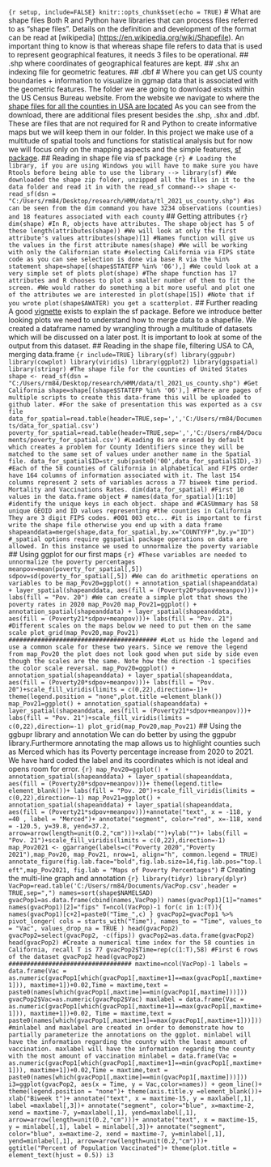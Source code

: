```{r setup, include=FALSE} knitr::opts_chunk$set(echo = TRUE) ``` # What are shape files Both R and Python have libraries that can process files referred to as "shape files". Details on the definition and development of the format can be read at [wikipedia] (<https://en.wikipedia.org/wiki/Shapefile>). An important thing to know is that whereas shape file refers to data that is used to represent geographical features, it needs 3 files to be operational. ## .shp where coordinates of geographical features are kept. ## .shx an indexing file for geometric features. ## .dbf # Where you can get US county boundaries + information to visualize in ggmap data that is associated with the geometric features. The folder we are going to download exists within the US Census Bureau website. From the website we navigate to where the [shape files for all the counties in USA are located](https://www2.census.gov/geo/tiger/TIGER2021/COUNTY/) As you can see from the download, there are additional files present besides the .shp, .shx and .dbf. These are files that are not required for R and Python to create informative maps but we will keep them in our folder. In this project we make use of a multitude of spatial tools and functions for statistical analysis but for now we will focus only on the mapping aspects and the simple features, [sf package](https://r-spatial.github.io/sf/). ## Reading in shape file via sf package ```{r} # Loading the library, if you are using Windows you will have to make sure you have Rtools before being able to use the library --> library(sf) #We downloaded the shape zip folder, unzipped all the files in it to the data folder and read it in with the read_sf command--> shape <- read_sf(dsn = "C:/Users/rm84/Desktop/research/HMM/data/tl_2021_us_county.shp") #as can be seen from the dim command you have 3234 observations (counties) and 18 features associated with each county ``` ## Getting attributes ```{r} dim(shape) #In R, objects have attributes. The shape object has 5 of these length(attributes(shape)) #We will look at only the first attribute's values attributes(shape)[1] #Names function will give us the values in the first attribute names(shape) #We will be working with only the Californian state #selecting California via FIPS state code as you can see selection is done via base R via the %in% statement shape=shape[(shape$STATEFP %in% '06'),] #We could look at a very simple set of plots plot(shape) #The shape function has 17 attributes and R chooses to plot a smaller number of them to fit the screen. #We would rather do something a bit more useful and plot one of the attributes we are interested in plot(shape[15]) #Note that if you wrote plot(shape$AWATER) you get a scatterplot. ``` ## Further reading A good [vignette](https://r-spatial.github.io/sf/articles/) exists to explain the sf package. Before we introduce better looking plots we need to understand how to merge data to a shapefile. We created a dataframe named \bold{CASummary} by wrangling through a multitude of datasets which will be discussed on a later post. It is important to look at some of the output from this dataset. ## Reading in the shape file, filtering USA to CA, merging data.frame ```{r include=TRUE} library(sf) library(ggpubr) library(cowplot) library(viridis) library(ggplot2) library(ggspatial) library(stringr) #The shape file for the counties of United States shape <- read_sf(dsn = "C:/Users/rm84/Desktop/research/HMM/data/tl_2021_us_county.shp") #Get California shape=shape[(shape$STATEFP %in% '06'),] #There are pages of multiple scripts to create this data-frame this will be uploaded to github later. #For the sake of presentation this was exported as a csv file data_for_spatial=read.table(header=TRUE,sep=',','C:/Users/rm84/Documents/data_for_spatial.csv') poverty_for_spatial=read.table(header=TRUE,sep=',','C:/Users/rm84/Documents/poverty_for_spatial.csv') #Leading 0s are erased by default which creates a problem for County Identifiers since they will be matched to the same set of values under another name in the Spatial file. data_for_spatial$ID=str_sub(paste0('00',data_for_spatial$ID),-3) #Each of the 58 counties of California in alphabetical and FIPS order have 164 columns of information associated with it. The last 154 columns represent 2 sets of variables across a 77 biweek time period. Mortality and Vaccinations Rates. dim(data_for_spatial) #First 10 values in the data.frame object # names(data_for_spatial)[1:10] #identify the unique keys in each object. shape and #CASUmmary has 58 unique GEOID and ID values representing #the counties in California They are 3 digit FIPS codes. #001 003 etc... #it is important to first write the shape file otherwise you end up with a data frame shapeanddata=merge(shape,data_for_spatial,by.x="COUNTYFP",by.y="ID") #_spatial options require ggspatial package operations on data are allowed. In this instance we used to unnormalize the poverty variable ``` ## Using ggplot for our first maps ```{r} #These variables are needed to unnormalize the poverty percentages meanpov=mean(poverty_for_spatial[,5]) sdpov=sd(poverty_for_spatial[,5]) #We can do arithmetic operations on variables to be map_Pov20=ggplot() + annotation_spatial(shapeanddata) + layer_spatial(shapeanddata, aes(fill = (Poverty20*sdpov+meanpov)))+ labs(fill = "Pov. 20") #We can create a simple plot that shows the poverty rates in 2020 map_Pov20 map_Pov21=ggplot() + annotation_spatial(shapeanddata) + layer_spatial(shapeanddata, aes(fill = (Poverty21*sdpov+meanpov)))+ labs(fill = "Pov. 21") #Different scales on the maps below we need to put them on the same scale plot_grid(map_Pov20,map_Pov21) ######################################### #Let us hide the legend and use a common scale for these two years. Since we remove the legend from map_Pov20 the plot does not look good when put side by side even though the scales are the same. Note how the direction -1 specifies the color scale reversal. map_Pov20=ggplot() + annotation_spatial(shapeanddata) + layer_spatial(shapeanddata, aes(fill = (Poverty20*sdpov+meanpov)))+ labs(fill = "Pov. 20")+scale_fill_viridis(limits = c(0,22),direction=-1)+ theme(legend.position = "none",plot.title =element_blank()) map_Pov21=ggplot() + annotation_spatial(shapeanddata) + layer_spatial(shapeanddata, aes(fill = (Poverty21*sdpov+meanpov)))+ labs(fill = "Pov. 21")+scale_fill_viridis(limits = c(0,22),direction=-1) plot_grid(map_Pov20,map_Pov21) ``` ## Using the ggbupr library and annotation We can do better by using the ggpubr library.Furthermore annotating the map allows us to highlight counties such as Merced which has its Poverty percentage increase from 2020 to 2021. We have hard coded the label and its coordinates which is not ideal and opens room for error. ```{r} map_Pov20=ggplot() + annotation_spatial(shapeanddata) + layer_spatial(shapeanddata, aes(fill = (Poverty20*sdpov+meanpov)))+ theme(legend.title= element_blank())+ labs(fill = "Pov. 20")+scale_fill_viridis(limits = c(0,22),direction=-1) map_Pov21=ggplot() + annotation_spatial(shapeanddata) + layer_spatial(shapeanddata, aes(fill = (Poverty21*sdpov+meanpov)))+annotate("text", x = -118, y =40 , label = "Merced")+ annotate("segment", color="red", x=-118, xend = -120.5, y=39.8, yend=37.2, arrow=arrow(length=unit(0.2,"cm")))+xlab("")+ylab("")+ labs(fill = "Pov. 21")+scale_fill_viridis(limits = c(0,22),direction=-1) map_Pov2021 <- ggarrange(labels=c("Poverty 2020","Poverty 2021"),map_Pov20, map_Pov21, nrow=1, align="h", common.legend = TRUE) annotate_figure(fig.lab.face="bold",fig.lab.size=14,fig.lab.pos="top.left",map_Pov2021, fig.lab = "Maps of Poverty Percentages") ``` # Creating the multi-line graph and annotation ```{r} library(tidyr) library(dplyr) VacPop=read.table('C:/Users/rm84/Documents/VacPop.csv',header = TRUE,sep=",") names=sort(shape$NAMELSAD) gvacPop1=as.data.frame(cbind(names,VacPop)) names(gvacPop1)[1]="names" names(gvacPop1)[2]="fips" T=ncol(VacPop)-1 for(c in 1:(T)){ names(gvacPop1)[c+2]=paste0("Time_",c) } gvacPop2=gvacPop1 %>% pivot_longer( cols = starts_with("Time"), names_to = "Time", values_to = "Vac", values_drop_na = TRUE ) head(gvacPop2) gvacPop2=select(gvacPop2, -c(fips)) gvacPop2=as.data.frame(gvacPop2) head(gvacPop2) #Create a numerical time index for the 58 counties in California, recall T is 77 gvacPop2$Time=rep(c(1:T),58) #First 6 rows of the dataset gvacPop2 head(gvacPop2) ################################## maxtime=ncol(VacPop)-1 labels = data.frame(Vac = as.numeric(gvacPop1[which(gvacPop1[,maxtime+1]==max(gvacPop1[,maxtime+1])), maxtime+1])+0.02,Time = maxtime,text = paste0(names[which(gvacPop1[,maxtime]==min(gvacPop1[,maxtime]))])) gvacPop2$Vac=as.numeric(gvacPop2$Vac) maxlabel = data.frame(Vac = as.numeric(gvacPop1[which(gvacPop1[,maxtime+1]==max(gvacPop1[,maxtime+1])), maxtime+1])+0.02, Time = maxtime,text = paste0(names[which(gvacPop1[,maxtime+1]==max(gvacPop1[,maxtime+1]))])) #minlabel and maxlabel are created in order to demonstrate how to partially parameterize the annotations on the ggplot. minlabel will have the information regarding the county with the least amount of vaccination. maxlabel will have the information regarding the county with the most amount of vaccination minlabel = data.frame(Vac = as.numeric(gvacPop1[which(gvacPop1[,maxtime+1]==min(gvacPop1[,maxtime+1])), maxtime+1])+0.02,Time = maxtime,text = paste0(names[which(gvacPop1[,maxtime]==min(gvacPop1[,maxtime]))])) i3=ggplot(gvacPop2, aes(x = Time, y = Vac,color=names)) + geom_line()+ theme(legend.position = "none")+ theme(axis.title.y =element_blank())+ xlab("Biweek t")+ annotate("text", x = maxtime-15, y = maxlabel[,1], label =maxlabel[,3])+ annotate("segment", color="blue", x=maxtime-2, xend = maxtime-7, y=maxlabel[,1], yend=maxlabel[,1], arrow=arrow(length=unit(0.2,"cm")))+ annotate("text", x = maxtime-15, y = minlabel[,1], label = minlabel[,3])+ annotate("segment", color="blue", x=maxtime-2, xend = maxtime-7, y=minlabel[,1], yend=minlabel[,1], arrow=arrow(length=unit(0.2,"cm")))+ ggtitle("Percent of Population Vaccinated")+ theme(plot.title = element_text(hjust = 0.5)) i3 ```